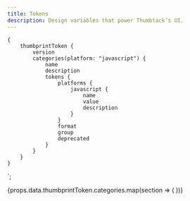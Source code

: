 ```yaml
---
title: Tokens
description: Design variables that power Thumbtack’s UI.
---
```



    {
        thumbprintToken {
            version
            categories(platform: "javascript") {
                name
                description
                tokens {
                    platforms {
                        javascript {
                            name
                            value
                            description
                        }
                    }
                    format
                    group
                    deprecated
                }
            }
        }
    }
`;

<TabNav />

<PackageTable
    version={props.data.thumbprintToken.version}
    packageName="@thumbtack/thumbprint-tokens"
    sourceDirectory="https://github.com/thumbtack/thumbprint-tokens"
    platform="javascript"
    importStatement="import * as tokens from '@thumbtack/thumbprint-tokens';"
/>

<div>
    {props.data.thumbprintToken.categories.map(section => (
        <TokenSection section={section} key={section.name} platform="javascript" />
    ))}
</div>
